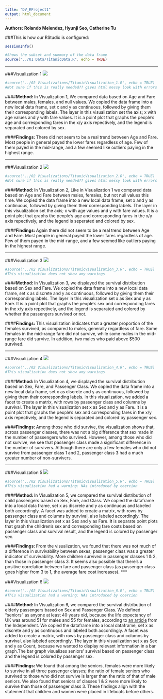 ```yaml
---
title: "DV_RProject1"
output: html_document
---
```

**Authors: Rolando Melendez, Hyunji Seo, Catherine Tu**

###This is how our RStudio is configured:
```r
sessionInfo()
```

```r
#Shows the subset and summary of the data frame
source("../01 Data/TitanicData.R", echo = TRUE)
```

***

###Visualization 1
![](./Rplot1.png)

```r
#source("../02 Visualizations/TitanicVisualization_1.R", echo = TRUE)
#Not sure if this is really needed?? gives html messy look with errors at end Can we just give more explanation in the method section? 
```

####**Method: **
In Visualization 1, We compared data based on Age and Fare between males, females, and null values. We copied the data frame into a new local data frame, set x and y as continuous, followed by giving them their corresponding labels. The layer in this visualization set the axis; x with age values and y with fare values. It is a point plot that graphs the people's age and corresponding fares in the x/y axis repectively, and the legend is separated and colored by sex.

####**Findings: **
There did not seem to be a real trend between Age and Fare. Most people in general payed the lower fares regardless of age. Few of them payed in the mid-range, and a few seemed like outliers paying in the highest range.

***

###Visualization 2
![](./Rplot2.png)

```r
#source("../02 Visualizations/TitanicVisualization_2.R", echo = TRUE)
#Not sure if this is really needed?? gives html messy look with errors at end Can we just give more explanation in the method section? 
```

####**Method: **
In Visualization 2, Like in Visualization 1 we compared data based on Age and Fare between males, females, but not null values this time. We copied the data frame into a new local data frame, set x and y as continuous, followed by giving them their corresponding labels. The layer in this visualization set the axis; x with age values and y with fare values. It is a point plot that graphs the people's age and corresponding fares in the x/y axis repectively, and the legend is seperated and colored by sex.

####**Findings: **
Again there did not seem to be a real trend between Age and Fare. Most people in general payed the lower fares regardless of age. Few of them payed in the mid-range, and a few seemed like outliers paying in the highest range.

***

###Visualization 3
![](./Rplot3.png)

```r
#source("../02 Visualizations/TitanicVisualization_3.R", echo = TRUE)
#This visualization does not show any warnings
```

####**Method: **
In Visualization 3, we displayed the survival distribution based on Sex and Fare. We copied the data frame into a new local data frame, set x as discrete and y as continuous, followed by giving them their corresponding labels. The layer in this visualization set x as Sex and y as Fare. It is a point plot that graphs the people's sex and corresponding fares in the x/y axis repectively, and the legend is separated and colored by whether the passengers survived or not.

####**Findings: **
This visualization indicates that a greater proportion of the females survived, as compared to males, generally regardless of fare. Some females in the mid-range fare did not survive, while some males in the mid-range fare did survive. In addition, two males who paid above $500 survived.

***

###Visualization 4
![](./Rplot4.png)

```r
#source("../02 Visualizations/TitanicVisualization_4.R", echo = TRUE)
#This visualization does not show any warnings
```

####**Method: **
In Visualization 4, we displayed the survival distribution based on Sex, Fare, and Passenger Class. We copied the data frame into a new local data frame, set x as discrete and y as continuous, followed by giving them their corresponding labels. In this visualization, we added a facet to create a matrix, with rows by passenger class and columns by survival. The layer in this visualization set x as Sex and y as Fare. It is a point plot that graphs the people's sex and corresponding fares in the x/y axis repectively, and the legend is separated and colored by passenger sex.

####**Findings: **
Among those who did survive, the visualization shows that, across passenger classes, there was not a big difference that sex made in the number of passengers who survived. However, among those who did not survive, we see that passenger class made a significant difference in the number of survivers. Although there are only a few females who did not survive from passenger class 1 and 2, passenger class 3 had a much greater number of non-survivers.

***

###Visualization 5
![](./Rplot5.png)

```r
#source("../02 Visualizations/TitanicVisualization_5.R", echo = TRUE)
#This visualization had a warning: NAs introduced by coercion
```

####**Method: **
In Visualization 5, we compared the survival distribution of child passengers based on Sex, Fare, and Class. We copied the dataframe into a local data frame, set x as discrete and y as continuous and labeled both accordingly. A facet was added to create a matrix, with rows by passenger class and columns by survival, also labeled accordingly. The layer in this visualization set x as Sex and y as Fare. It is separate point plots that graph the children's sex and corresponding fare costs based on passenger class and survival result, and the legend is colored by passenger sex.

####**Findings: **
From the visualization, we found that there was not much of a difference in survivability between sexes; passenger class was a greater indicator of survivability. More children survived in passenger classes 1 & 2, than those in passenger class 3. It seems also possible that there's a positive correlation between fare and passenger class (as passenger class goes higher from 3 to 1, the average fare cost increases).
***

###Visualization 6
![](./Rplot6.png)

```r
#source("../02 Visualizations/TitanicVisualization_6.R", echo = TRUE)
#This visualization had a warning: NAs introduced by coercion
```

####**Method: **
In Visualization 6, we compared the survival distribution of elderly passengers based on Sex and Passenger Class. We defined "seniors" as anyone at least 40 years old, because the life expectancy of UK was around 51 for males and 55 for females, according to [an article](http://www.independent.co.uk/life-style/health-and-families/health-news/life-expectancy-in-britain-almost-30-years-higher-than-a-century-ago-10481491.html) from the Independent. We copied the dataframe into a local dataframe, set x as discrete and y as continuous and labeled both accordingly. A facet was added to create a matrix, with rows by passenger class and columns by survival, also labeled accordingly. The layer in this visualization set x as Sex and y as Count, because we wanted to display relevant information in a bar graph.The bar graph visualizes seniors' survival based on passenger class and the legend is colored by passenger sex.

####**Findings: **
We found that among the seniors, females were more likely to survive in all three passenger classes; the ratio of female seniors who survived to those who did not survive is larger than the ratio of that of male seniors. We also found that seniors of classes 1 & 2 were more likely to survive than those of passenger class 3. These findings align with the statement that children and women were placed in lifeboats before others.
